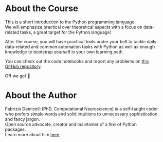 # About the Course {.unnumbered}
This is a short introduction to the Python programming language.   
We will emphasize practical over theoretical aspects with a focus on data-related tasks, a great target for the Python language!

After the course, you will have practical tools under your belt to tackle daily data-related and common automation tasks with Python as well as enough knowledge to bootstrap yourself in your own learning path.

You can check out the code notebooks and report any problems on [this GitHub repository](https://www.github.com/fabridamicelli/python-course).

Off we go! 🚀


# About the Author
Fabrizio Damicelli (PhD, Computational Neuroscience) is a self-taught coder who prefers simple words and solid intuitions to unnecessary sophistication and fancy jargon.  
Open source advocate, creator and maintainer of a few of Python packages.  
Learn more about him [here](https://fabridamicelli.github.io/).

